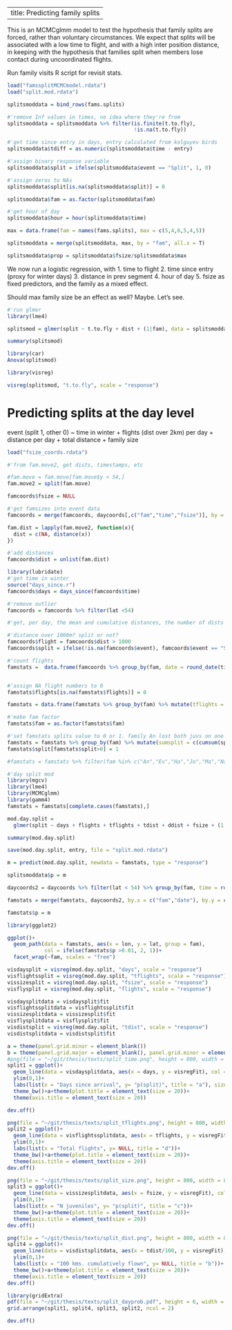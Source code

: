 

---
title: Predicting family splits
---

This is an MCMCglmm model to test the hypothesis that family splits are forced, rather than voluntary circumstances. We expect that splits will be associated with a low time to flight, and with a high inter position distance, in keeping with the hypothesis that families split when members lose contact during uncoordinated flights.

Run family visits R script for revisit stats.

```r
load("famssplitMCMCmodel.rdata")
load("split.mod.rdata")
```

```r
splitsmoddata = bind_rows(fams.splits)

#'remove Inf values in times, no idea where they're from
splitsmoddata = splitsmoddata %>% filter(is.finite(t.to.fly),
                                         !is.na(t.to.fly))

#'get time since entry in days, entry calculated from kolguyev birds
splitsmoddata$tdiff = as.numeric(splitsmoddata$time - entry)

#'assign binary response variable
splitsmoddata$split = ifelse(splitsmoddata$event == "Split", 1, 0)

#'assign zeros to NAs
splitsmoddata$split[is.na(splitsmoddata$split)] = 0

splitsmoddata$fam = as.factor(splitsmoddata$fam)

#'get hour of day
splitsmoddata$hour = hour(splitsmoddata$time)
```


```r
max = data.frame(fam = names(fams.splits), max = c(5,4,6,5,4,5))

splitsmoddata = merge(splitsmoddata, max, by = "fam", all.x = T)

splitsmoddata$prop = splitsmoddata$fsize/splitsmoddata$max
```


We now run a logistic regression, with
1. time to flight
2. time since entry (proxy for winter days)
3. distance in prev segment
4. hour of day
5. fsize
as fixed predictors, and the family as a mixed effect.

Should max family size be an effect as well? Maybe. Let's see.


```r
#'run glmer
library(lme4)

splitsmod = glmer(split ~ t.to.fly + dist + (1|fam), data = splitsmoddata, family = binomial(link = logit))
```

```r
summary(splitsmod)

library(car)
Anova(splitsmod)
```


```r
library(visreg)

visreg(splitsmod, "t.to.fly", scale = "response")

```


# Predicting splits at the day level

event (split 1, other 0) ~ time in winter + flights (dist over 2km) per day + distance per day + total distance + family size

```r
load("fsize_coords.rdata")

#'from fam.move2, get dists, timestamps, etc

#fam.move = fam.move[fam.move$y < 54,]
fam.move2 = split(fam.move)

famcoords$fsize = NULL

#'get famsizes into event data
famcoords = merge(famcoords, daycoords[,c("fam","time","fsize")], by = c("fam","time"))

fam.dist = lapply(fam.move2, function(x){
  dist = c(NA, distance(x))
})

#'add distances
famcoords$dist = unlist(fam.dist)

library(lubridate)
#'get time in winter
source("days_since.r")
famcoords$days = days_since(famcoords$time)
```

```r
#'remove outlier
famcoords = famcoords %>% filter(lat <54)

#'get, per day, the mean and cumulative distances, the number of dists above 2km, mean time since winter, family size

#'distance over 1000m? split or not?
famcoords$flight = famcoords$dist > 1000
famcoords$split = ifelse(!is.na(famcoords$event), famcoords$event == "Split", FALSE)

#'count flights
famstats =  data.frame(famcoords %>% group_by(fam, date = round_date(time, "day")) %>% summarise(mdist = mean(dist, na.rm = T), ddist = sum(na.omit(dist)), days = mean(days, na.rm = T), fsize = min(fsize), flights = sum(flight), split = sum(split)))


#'assign NA flight numbers to 0
famstats$flights[is.na(famstats$flights)] = 0

famstats = data.frame(famstats %>% group_by(fam) %>% mutate(tflights = c(cumsum((flights))), tdist = cumsum(ddist)))

#'make fam factor
famstats$fam = as.factor(famstats$fam)

#'set famstats splits value to 0 or 1. family An lost both juvs on one day. count all splits in the fam.
famstats = famstats %>% group_by(fam) %>% mutate(sumsplit = c(cumsum(split))) 
famstats$split[famstats$split>0] = 1

#famstats = famstats %>% filter(fam %in% c("An","Ev","Ha","Jo","Ma","Na","Ro","Ti","Wo"))
```

```r
#'day split mod
library(mgcv)
library(lme4)
library(MCMCglmm)
library(gamm4)
famstats = famstats[complete.cases(famstats),]

mod.day.split = 
  glmer(split ~ days + flights + tflights + tdist + ddist + fsize + (1|fam), data = famstats, family = binomial(link = logit))

```

```r
summary(mod.day.split)

save(mod.day.split, entry, file = "split.mod.rdata")

m = predict(mod.day.split, newdata = famstats, type = "response")
```


```r
splitsmoddata$p = m

daycoords2 = daycoords %>% filter(lat < 54) %>% group_by(fam, time = round_date(time, "day")) %>% dmap(mean)

famstats = merge(famstats, daycoords2, by.x = c("fam","date"), by.y = c("fam","time"))

famstats$p = m

library(ggplot2)

ggplot()+
  geom_path(data = famstats, aes(x = lon, y = lat, group = fam),
            col = ifelse(famstats$p >0.01, 2, 1))+
  facet_wrap(~fam, scales = "free")

```

```r
visdaysplit = visreg(mod.day.split, "days", scale = "response")
visflightssplit = visreg(mod.day.split, "tflights", scale = "response")
vissizesplit = visreg(mod.day.split, "fsize", scale = "response")
visflysplit = visreg(mod.day.split, "flights", scale = "response")

visdaysplitdata = visdaysplit$fit
visflightssplitdata = visflightssplit$fit
vissizesplitdata = vissizesplit$fit
visflysplitdata = visflysplit$fit
visdistsplit = visreg(mod.day.split, "tdist", scale = "response")
visdistsplitdata = visdistsplit$fit
```




```r
a = theme(panel.grid.minor = element_blank())
b = theme(panel.grid.major = element_blank(), panel.grid.minor = element_blank(), axis.text.y = element_blank(), axis.ticks.y = element_blank())
#png(file = "~/git/thesis/texts/split_time.png", height = 800, width = 800, res = 300, title = "split_time")
split1 = ggplot()+
  geom_line(data = visdaysplitdata, aes(x = days, y = visregFit), col = 1)+
  ylim(0,1)+
  labs(list(x = "Days since arrival", y= "p(split)", title = "a"), size = 2)+
  theme_bw()+a+theme(plot.title = element_text(size = 20))+
  theme(axis.title = element_text(size = 20))

dev.off()
```

```r
png(file = "~/git/thesis/texts/split_tflights.png", height = 800, width = 800, res = 300, title = "split_totalflights")
split2 = ggplot()+
  geom_line(data = visflightssplitdata, aes(x = tflights, y = visregFit), col = 1)+
  ylim(0,1)+
  labs(list(x = "Total flights", y= NULL, title = "d"))+
  theme_bw()+a+theme(plot.title = element_text(size = 20))+
  theme(axis.title = element_text(size = 20))
dev.off()
```

```r
png(file = "~/git/thesis/texts/split_size.png", height = 800, width = 800, res = 300, title = "split_size")
split3 = ggplot()+
  geom_line(data = vissizesplitdata, aes(x = fsize, y = visregFit), col = 1)+
  ylim(0,1)+
  labs(list(x = "N juveniles", y= "p(split)", title = "c"))+
  theme_bw()+a+theme(plot.title = element_text(size = 20))+
  theme(axis.title = element_text(size = 20))
dev.off()
```

```r
png(file = "~/git/thesis/texts/split_dist.png", height = 800, width = 800, res = 300, title = "split_tdist")
split4 = ggplot()+
  geom_line(data = visdistsplitdata, aes(x = tdist/100, y = visregFit), col = 1)+
  ylim(0,1)+
  labs(list(x = "100 kms. cumulatively flown", y= NULL, title = "b"))+
  theme_bw()+a+theme(plot.title = element_text(size = 20))+
  theme(axis.title = element_text(size = 20))
dev.off()
```

```r
library(gridExtra)
pdf(file = "~/git/thesis/texts/split_dayprob.pdf", height = 6, width = 8, title = "split_dayprob")
grid.arrange(split1, split4, split3, split2, ncol = 2)

dev.off()
```



